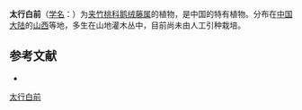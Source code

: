 {{Speciesbox
| name = 太行白前
| status = 
| status_system = 
| image =
| genus = Cynanchum
| species = taihangense
| authority = [[蒋英_(植物学家)|Tsiang]] et Zhang in Acta Phytotax.
}}

'''太行白前'''（[[学名|学名]]：{{lang|la|''Cynanchum taihangense''}}）为[[夹竹桃科|夹竹桃科]][[鹅绒藤属|鹅绒藤属]]的植物，是中国的特有植物。分布在[[中国大陆|中国大陆]]的[[山西|山西]]等地，多生在山地灌木丛中，目前尚未由人工引种栽培。

== 参考文献 ==
<div class="references-small">
* {{cite web| url =http://www.bioinfo.cn/db05/KmzwSpecies.php?action=view&id=1226| title =太行白前| work =《中国高等植物数据库全库》| publisher =中国科学院微生物研究所| author =昆明植物研究所| accessdate =2009-02-22| deadurl =yes| archiveurl =https://web.archive.org/web/20160305083400/http://www.bioinfo.cn/db05/KmzwSpecies.php?action=view&id=1226| archivedate =2016-03-05}}
</div>
{{Taxonbar|from=Q10941742}}

[[Category:鹅绒藤属|太行白前]]


{{植物小作品}}